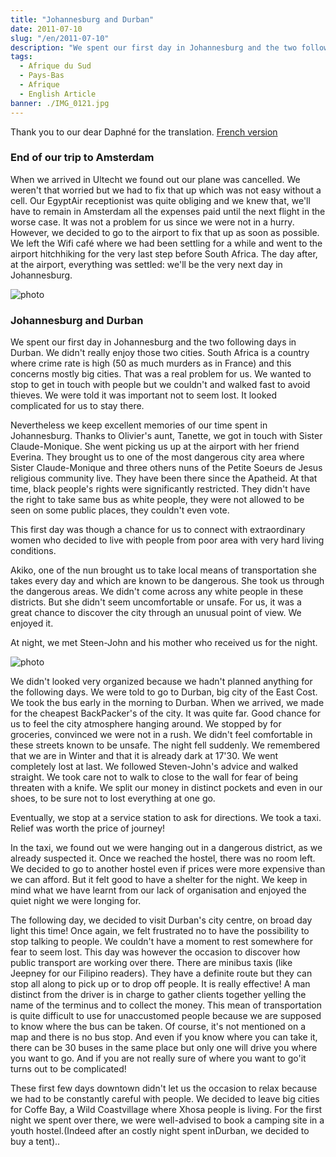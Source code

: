 ```yaml
---
title: "Johannesburg and Durban"
date: 2011-07-10
slug: "/en/2011-07-10"
description: "We spent our first day in Johannesburg and the two following days in Durban..."
tags:
  - Afrique du Sud
  - Pays-Bas
  - Afrique
  - English Article
banner: ./IMG_0121.jpg
---
```


Thank you to our dear Daphné for the translation. [French version](/2011-07-10)

### End of our trip to Amsterdam

When we arrived in Ultecht we found out our plane was cancelled. We weren't that worried but we had to fix that up which was not easy without a cell. Our EgyptAir receptionist was quite obliging and we knew that, we'll have to remain in Amsterdam all the expenses paid until the next flight in the worse case. It was not a problem for us since we were not in a hurry. However, we decided to go to the airport to fix that up as soon as possible. We left the Wifi café where we had been settling for a while and went to the airport hitchhiking for the very last step before South Africa. The day after, at the airport, everything was settled: we'll be the very next day in Johannesburg.

![photo](./IMG_0111.jpg)

### Johannesburg and Durban

We spent our first day in Johannesburg and the two following days in Durban. We didn't really enjoy those two cities. South Africa is a country where crime rate is high (50 as much murders as in France) and this concerns mostly big cities. That was a real problem for us. We wanted to stop to get in touch with people but we couldn't and walked fast to avoid thieves. We were told it was important not to seem lost. It looked complicated for us to stay there.

Nevertheless we keep excellent memories of our time spent in Johannesburg. Thanks to Olivier's aunt, Tanette, we got in touch with Sister Claude-Monique. She went picking us up at the airport with her friend Everina. They brought us to one of the most dangerous city area where Sister Claude-Monique and three others nuns of the Petite Soeurs de Jesus religious community live. They have been there since the Apatheid. At that time, black people's rights were significantly restricted. They didn't have the right to take same bus as white people, they were not allowed to be seen on some public places, they couldn't even vote.

This first day was though a chance for us to connect with extraordinary women who decided to live with people from poor area with very hard living conditions.

Akiko, one of the nun brought us to take local means of transportation she takes every day and which are known to be dangerous. She took us through the dangerous areas. We didn't come across any white people in these districts. But she didn't seem uncomfortable or unsafe. For us, it was a great chance to discover the city through an unusual point of view. We enjoyed it.

At night, we met Steen-John and his mother who received us for the night.

![photo](./IMG_0123.jpg)

We didn't looked very organized because we hadn't planned anything for the following days. We were told to go to Durban, big city of the East Cost. We took the bus early in the morning to Durban. When we arrived, we made for the cheapest BackPacker's of the city. It was quite far. Good chance for us to feel the city atmosphere hanging around. We stopped by for groceries, convinced we were not in a rush. We didn't feel comfortable in these streets known to be unsafe. The night fell suddenly. We remembered that we are in Winter and that it is already dark at 17'30. We went completely lost at last. We followed Steven-John's advice and walked straight. We took care not to walk to close to the wall for fear of being threaten with a knife. We split our money in distinct pockets and even in our shoes, to be sure not to lost everything at one go.

Eventually, we stop at a service station to ask for directions. We took a taxi. Relief was worth the price of journey!

In the taxi, we found out we were hanging out in a dangerous district, as we already suspected it. Once we reached the hostel, there was no room left. We decided to go to another hostel even if prices were more expensive than we can afford. But it felt good to have a shelter for the night. We keep in mind what we have learnt from our lack of organisation and enjoyed the quiet night we were longing for.

The following day, we decided to visit Durban's city centre, on broad day light this time! Once again, we felt frustrated no to have the possibility to stop talking to people. We couldn't have a moment to rest somewhere for fear to seem lost. This day was however the occasion to discover how public transport are working over there. There are minibus taxis (like Jeepney for our Filipino readers). They have a definite route but they can stop all along to pick up or to drop off people. It is really effective! A man distinct from the driver is in charge to gather clients together yelling the name of the terminus and to collect the money. This mean of transportation is quite difficult to use for unaccustomed people because we are supposed to know where the bus can be taken. Of course, it's not mentioned on a map and there is no bus stop. And even if you know where you can take it, there can be 30 buses in the same place but only one will drive you where you want to go. And if you are not really sure of where you want to go'it turns out to be complicated!

These first few days downtown didn't let us the occasion to relax because we had to be constantly careful with people. We decided to leave big cities for Coffe Bay, a Wild Coastvillage where Xhosa people is living. For the first night we spent over there, we were well-advised to book a camping site in a youth hostel.(Indeed after an costly night spent inDurban, we decided to buy a tent)..
